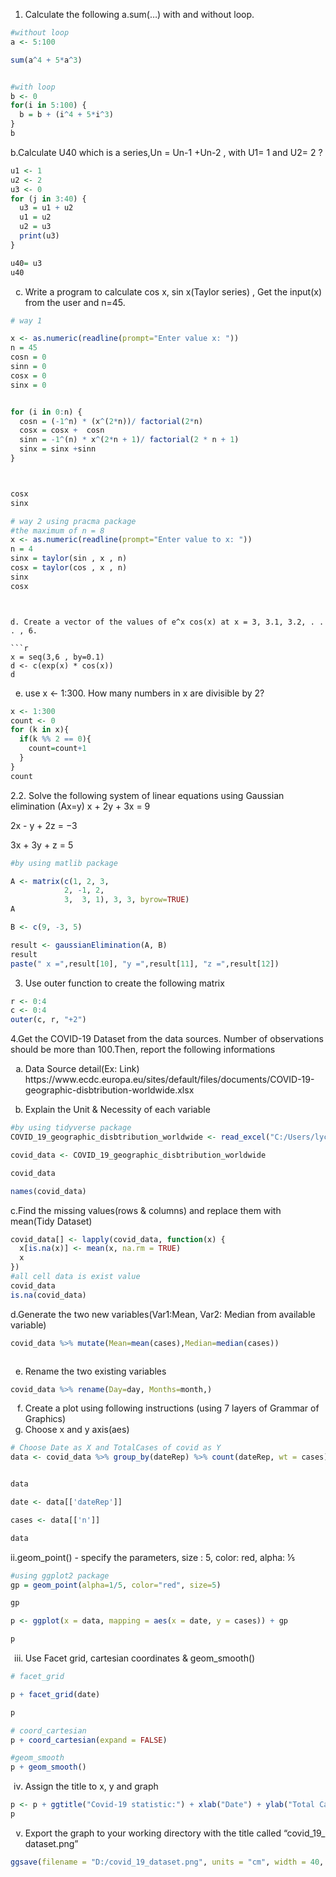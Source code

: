 1. Calculate the following
a.sum(...) with and without loop.
```r
#without loop
a <- 5:100

sum(a^4 + 5*a^3)



```

```r
#with loop
b <- 0
for(i in 5:100) {
  b = b + (i^4 + 5*i^3)
}
b
```
b.Calculate U40 which is a series,Un = Un-1 +Un-2 , with U1= 1 and U2= 2 ?

```r
u1 <- 1
u2 <- 2
u3 <- 0
for (j in 3:40) {
  u3 = u1 + u2
  u1 = u2
  u2 = u3
  print(u3)
}

u40= u3
u40
```
c. Write a program to calculate cos x, sin x(Taylor series) , Get the input(x) from the user
and n=45.
```r
# way 1

x <- as.numeric(readline(prompt="Enter value x: "))
n = 45
cosn = 0
sinn = 0
cosx = 0
sinx = 0


for (i in 0:n) {
  cosn = (-1^n) * (x^(2*n))/ factorial(2*n)
  cosx = cosx +  cosn
  sinn = -1^(n) * x^(2*n + 1)/ factorial(2 * n + 1)
  sinx = sinx +sinn
}



cosx
sinx
```

```r
# way 2 using pracma package
#the maximum of n = 8
x <- as.numeric(readline(prompt="Enter value to x: "))
n = 4
sinx = taylor(sin , x , n)
cosx = taylor(cos , x , n)
sinx
cosx

```

```


d. Create a vector of the values of e^x cos(x) at x = 3, 3.1, 3.2, . . . , 6.

```r
x = seq(3,6 , by=0.1)
d <- c(exp(x) * cos(x))
d

```



e. use x <- 1:300. How many numbers in x are divisible by 2?


```r
x <- 1:300
count <- 0
for (k in x){
  if(k %% 2 == 0){
    count=count+1
  }
}
count
```

2.2. Solve the following system of linear equations using Gaussian elimination (Ax=y)
x + 2y + 3x = 9

2x - y + 2z = −3

3x + 3y + z = 5

```r
#by using matlib package

A <- matrix(c(1, 2, 3,
            2, -1, 2,
            3,  3, 1), 3, 3, byrow=TRUE)
A

B <- c(9, -3, 5)

result <- gaussianElimination(A, B)
result
paste(" x =",result[10], "y =",result[11], "z =",result[12])

```


3. Use outer function to create the following matrix

```r
r <- 0:4
c <- 0:4
outer(c, r, "+2")

```


4.Get the COVID-19 Dataset from the data sources. Number of observations should be more than
100.Then, report the following informations

a. Data Source detail(Ex: Link)
https://www.ecdc.europa.eu/sites/default/files/documents/COVID-19-geographic-disbtribution-worldwide.xlsx

b. Explain the Unit & Necessity of each variable
```r

#by using tidyverse package
COVID_19_geographic_disbtribution_worldwide <- read_excel("C:/Users/lycha/Downloads/COVID-19-geographic-disbtribution-worldwide.xlsx")

covid_data <- COVID_19_geographic_disbtribution_worldwide

covid_data

names(covid_data)

```

c.Find the missing values(rows & columns) and replace them with mean(Tidy Dataset)
```r
covid_data[] <- lapply(covid_data, function(x) { 
  x[is.na(x)] <- mean(x, na.rm = TRUE)
  x
})
#all cell data is exist value
covid_data
is.na(covid_data)

```
d.Generate the two new variables(Var1:Mean, Var2: Median from available variable)

```r

covid_data %>% mutate(Mean=mean(cases),Median=median(cases))



```

e. Rename the two existing variables 
```r
covid_data %>% rename(Day=day, Months=month,)


```
f. Create a plot using following instructions (using 7 layers of Grammar of Graphics)
  i. Choose x and y axis(aes)
  
```r
# Choose Date as X and TotalCases of covid as Y
data <- covid_data %>% group_by(dateRep) %>% count(dateRep, wt = cases)


data

date <- data[['dateRep']]

cases <- data[['n']]

data


```
  
  ii.geom_point() - specify the parameters, size : 5, color: red, alpha: 1⁄5
  
```r
#using ggplot2 package
gp = geom_point(alpha=1/5, color="red", size=5)

gp

p <- ggplot(x = data, mapping = aes(x = date, y = cases)) + gp

p


```
  
   iii. Use Facet grid, cartesian coordinates & geom_smooth() 
   
```r
# facet_grid

p + facet_grid(date)

p

```


```r
# coord_cartesian
p + coord_cartesian(expand = FALSE)

```


```r
#geom_smooth
p + geom_smooth()

```

iv. Assign the title to x, y and graph
  
```r

p <- p + ggtitle("Covid-19 statistic:") + xlab("Date") + ylab("Total Cases")
p

```

v. Export the graph to your working directory with the title called “covid_19_ dataset.png”
```r
ggsave(filename = "D:/covid_19_dataset.png", units = "cm", width = 40, height = 25)

```

